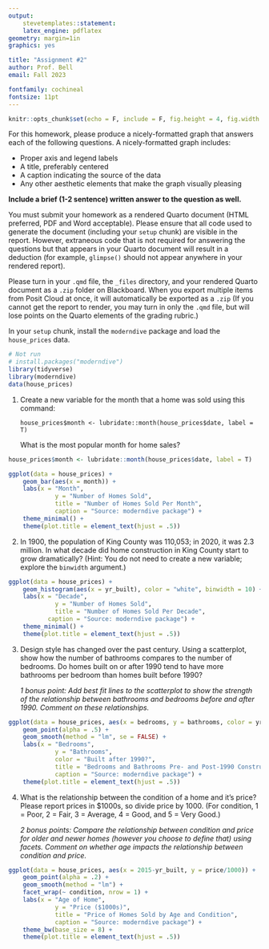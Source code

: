 ```yaml
---
output: 
    stevetemplates::statement:
    latex_engine: pdflatex
geometry: margin=1in
graphics: yes

title: "Assignment #2"
author: Prof. Bell
email: Fall 2023

fontfamily: cochineal
fontsize: 11pt
---
```


```r
knitr::opts_chunk$set(echo = F, include = F, fig.height = 4, fig.width = 6, fig.align = "center")
```

For this homework, please produce a nicely-formatted graph that answers each of the following questions. A nicely-formatted graph includes:

* Proper axis and legend labels
* A title, preferably centered
* A caption indicating the source of the data
* Any other aesthetic elements that make the graph visually pleasing

**Include a brief (1-2 sentence) written answer to the question as well.**

You must submit your homework as a rendered Quarto document (HTML preferred, PDF and Word acceptable). Please ensure that all code used to generate the document (including your `setup` chunk) are visible in the report. However, extraneous code that is not required for answering the questions but that appears in your Quarto document will result in a deduction (for example, `glimpse()` should not appear anywhere in your rendered report).

Please turn in your `.qmd` file, the `_files` directory, and your rendered Quarto document as a `.zip` folder on Blackboard. When you export multiple items from Posit Cloud at once, it will automatically be exported as a `.zip` (If you cannot get the report to render, you may turn in only the `.qmd` file, but will lose points on the Quarto elements of the grading rubric.)

In your `setup` chunk, install the `moderndive` package and load the `house_prices` data. 

```r
# Not run
# install.packages("moderndive")
library(tidyverse)
library(moderndive)
data(house_prices)
```

1. Create a new variable for the month that a home was sold using this command:

    `house_prices$month <- lubridate::month(house_prices$date, label = T)`

    What is the most popular month for home sales?

```r
house_prices$month <- lubridate::month(house_prices$date, label = T)

ggplot(data = house_prices) +
	geom_bar(aes(x = month)) +
	labs(x = "Month",
			 y = "Number of Homes Sold",
			 title = "Number of Homes Sold Per Month",
			 caption = "Source: moderndive package") +
	theme_minimal() +
	theme(plot.title = element_text(hjust = .5))
```

2. In 1900, the population of King County was 110,053; in 2020, it was 2.3 million. In what decade did home construction in King County start to grow dramatically? (Hint: You do not need to create a new variable; explore the `binwidth` argument.)

```r
ggplot(data = house_prices) +
	geom_histogram(aes(x = yr_built), color = "white", binwidth = 10) +
	labs(x = "Decade",
			 y = "Number of Homes Sold",
			 title = "Number of Homes Sold Per Decade",
		   caption = "Source: moderndive package") +
	theme_minimal() +
	theme(plot.title = element_text(hjust = .5))
```

3. Design style has changed over the past century. Using a scatterplot, show how the number of bathrooms compares to the number of bedrooms. Do homes built on or after 1990 tend to have more bathrooms per bedroom than homes built before 1990?

    *1 bonus point: Add best fit lines to the scatterplot to show the strength of the relationship between bathrooms and bedrooms before and after 1990. Comment on these relationships.*

```r
ggplot(data = house_prices, aes(x = bedrooms, y = bathrooms, color = yr_built > 1990)) +
	geom_point(alpha = .5) +
	geom_smooth(method = "lm", se = FALSE) +
	labs(x = "Bedrooms",
			 y = "Bathrooms",
			 color = "Built after 1990?",
			 title = "Bedrooms and Bathrooms Pre- and Post-1990 Construction",
			 caption = "Source: moderndive package") +
	theme(plot.title = element_text(hjust = .5))
```

4. What is the relationship between the condition of a home and it's price? Please report prices in $1000s, so divide price by 1000. (For condition, 1 = Poor, 2 = Fair, 3 = Average, 4 = Good, and 5 = Very Good.)

    *2 bonus points: Compare the relationship between condition and price for older and newer homes (however you choose to define that) using facets. Comment on whether age impacts the relationship between condition and price.*

```r
ggplot(data = house_prices, aes(x = 2015-yr_built, y = price/1000)) +
	geom_point(alpha = .2) +
	geom_smooth(method = "lm") +
	facet_wrap(~ condition, nrow = 1) +
	labs(x = "Age of Home",
			 y = "Price ($1000s)",
			 title = "Price of Homes Sold by Age and Condition",
			 caption = "Source: moderndive package") +
	theme_bw(base_size = 8) +
	theme(plot.title = element_text(hjust = .5))
```
